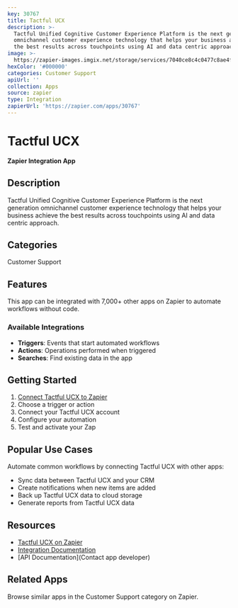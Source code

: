 ```yaml
---
key: 30767
title: Tactful UCX
description: >-
  Tactful Unified Cognitive Customer Experience Platform is the next generation
  omnichannel customer experience technology that helps your business achieve
  the best results across touchpoints using AI and data centric approach.
image: >-
  https://zapier-images.imgix.net/storage/services/7040ce8c4c0477c8ae4fd20f204d9b2d.png?auto=format%2Ccompress&ixlib=python-3.0.0&q=50
hexColor: '#000000'
categories: Customer Support
apiUrl: ''
collection: Apps
source: zapier
type: Integration
zapierUrl: 'https://zapier.com/apps/30767'
---
```

# Tactful UCX

**Zapier Integration App**

## Description

Tactful Unified Cognitive Customer Experience Platform is the next generation omnichannel customer experience technology that helps your business achieve the best results across touchpoints using AI and data centric approach.

## Categories

Customer Support

## Features

This app can be integrated with 7,000+ other apps on Zapier to automate workflows without code.

### Available Integrations

- **Triggers**: Events that start automated workflows
- **Actions**: Operations performed when triggered
- **Searches**: Find existing data in the app

## Getting Started

1. [Connect Tactful UCX to Zapier](https://zapier.com/apps/30767)
2. Choose a trigger or action
3. Connect your Tactful UCX account
4. Configure your automation
5. Test and activate your Zap

## Popular Use Cases

Automate common workflows by connecting Tactful UCX with other apps:

- Sync data between Tactful UCX and your CRM
- Create notifications when new items are added
- Back up Tactful UCX data to cloud storage
- Generate reports from Tactful UCX data

## Resources

- [Tactful UCX on Zapier](https://zapier.com/apps/30767)
- [Integration Documentation](https://zapier.com/apps/30767/integrations)
- [API Documentation](Contact app developer)

## Related Apps

Browse similar apps in the Customer Support category on Zapier.
